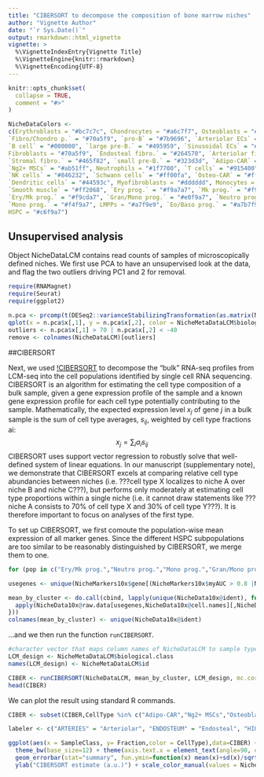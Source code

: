 ```yaml
---
title: "CIBERSORT to decompose the composition of bone marrow niches"
author: "Vignette Author"
date: "`r Sys.Date()`"
output: rmarkdown::html_vignette
vignette: >
  %\VignetteIndexEntry{Vignette Title}
  %\VignetteEngine{knitr::rmarkdown}
  %\VignetteEncoding{UTF-8}
---
```


```r
knitr::opts_chunk$set(
  collapse = TRUE,
  comment = "#>"
)
```

```r
NicheDataColors <-
c(Erythroblasts = "#bc7c7c", Chondrocytes = "#a6c7f7", Osteoblasts = "#0061ff", 
`Fibro/Chondro p.` = "#70a5f9", `pro-B` = "#7b9696", `Arteriolar ECs` = "#b5a800", 
`B cell` = "#000000", `large pre-B.` = "#495959", `Sinusoidal ECs` = "#ffee00", 
Fibroblasts = "#70a5f9", `Endosteal fibro.` = "#264570", `Arteriolar fibro.` = "#567fba", 
`Stromal fibro.` = "#465f82", `small pre-B.` = "#323d3d", `Adipo-CAR` = "#ffb556", 
`Ng2+ MSCs` = "#ab51ff", Neutrophils = "#1f7700", `T cells` = "#915400", 
`NK cells` = "#846232", `Schwann cells` = "#ff00fa", `Osteo-CAR` = "#ff0000", 
`Dendritic cells` = "#44593c", Myofibroblasts = "#dddddd", Monocytes = "#8fff68", 
`Smooth muscle` = "#ff2068", `Ery prog.` = "#f9a7a7", `Mk prog.` = "#f9e0a7", 
`Ery/Mk prog.` = "#f9cda7", `Gran/Mono prog.` = "#e0f9a7", `Neutro prog.` = "#c6f9a7", 
`Mono prog.` = "#f4f9a7", LMPPs = "#a7f9e9", `Eo/Baso prog.` = "#a7b7f9", 
HSPC = "#c6f9a7")
```


## Unsupervised analysis

Object NicheDataLCM contains read counts of samples of microscopically defined niches. We first use PCA to have an unsupervised look at the data, and flag the two outliers driving PC1 and 2 for removal.

```r
require(RNAMagnet)
require(Seurat)
require(ggplot2)

n.pca <- prcomp(t(DESeq2::varianceStabilizingTransformation(as.matrix(NicheDataLCM)) ))
qplot(x = n.pca$x[,1], y = n.pca$x[,2], color = NicheMetaDataLCM$biological.class) + scale_color_discrete(name="Sample type") + xlab("PC1") + ylab("PC2")
outliers <- n.pca$x[,1] > 70 | n.pca$x[,2] < -40
remove <- colnames(NicheDataLCM)[outliers]

```


##CIBERSORT

Next, we used [!CIBERSORT](https://www.nature.com/articles/nmeth.3337) to decompose the "bulk" RNA-seq profiles from LCM-seq into the cell populations identified by single cell RNA sequencing. CIBERSORT is an algorithm for estimating the cell type composition of a bulk sample, given a gene expression profile of the sample and a known gene expression profile for each cell type potentially contributing to the sample. Mathematically, the expected expression level $x_j$ of gene $j$ in a bulk sample is the sum of cell type averages, $s_{ij}$, weighted by cell type fractions ai:
$$ x_j=\sum_i{a_i s_{ij}} $$
CIBERSORT uses support vector regression to robustly solve that well-defined system of linear equations. In our manuscript (supplementary note), we demonstrate that CIBERSORT excels at comparing relative cell type abundancies between niches (i.e. ???cell type X localizes to niche A over niche B and niche C???), but performs only moderately at estimating cell type proportions within a single niche (i.e. it cannot draw statements like ???niche A consists to 70% of cell type X and 30% of cell type Y???). It is therefore important to focus on analyses of the first type.

To set up CIBERSORT, we first comoute the population-wise mean expression of all marker genes. Since the different HSPC subpopulations are too similar to be reasonably distinguished by CIBERSORT, we merge them to one.

```r
for (pop in c("Ery/Mk prog.","Neutro prog.","Mono prog.","Gran/Mono prog.","LMPPs","Mk prog.","Eo/Baso prog.","Ery prog.")) NicheData10x <- RenameIdent(NicheData10x, pop, "HSPC")

usegenes <- unique(NicheMarkers10x$gene[(NicheMarkers10x$myAUC > 0.8 |NicheMarkers10x$myAUC < 0.2) ])

mean_by_cluster <- do.call(cbind, lapply(unique(NicheData10x@ident), function(x) {
  apply(NicheData10x@raw.data[usegenes,NicheData10x@cell.names][,NicheData10x@ident == x], 1,mean )
}))
colnames(mean_by_cluster) <- unique(NicheData10x@ident)
```

...and we then run the function `runCIBERSORT`.

```r
#character vector that maps column names of NicheDataLCM to sample type
LCM_design <- NicheMetaDataLCM$biological.class
names(LCM_design) <- NicheMetaDataLCM$id

CIBER <- runCIBERSORT(NicheDataLCM, mean_by_cluster, LCM_design, mc.cores=3)
head(CIBER)
```

We can plot the result using standard R commands.

```r

CIBER <- subset(CIBER,CellType %in% c("Adipo-CAR","Ng2+ MSCs","Osteoblasts", "Arteriolar fibro.", "Sinusoidal ECs", "Osteo-CAR","Chondrocytes","Endosteal fibro.", "Fibro/Chondro p.", "Stromal fibro.", "Arteriolar ECs", "Smooth muscle") &  !SampleID %in% remove)

labeler <- c("ARTERIES" = "Arteriolar", "ENDOSTEUM" = "Endosteal", "HIGH SINUSOIDS" = "Sinusoidal", "LOW SINUSOIDS" = "Non-vascular", "SUB-ENDOSTEUM" = "Sub-Endosteal", "Other" = "darkgrey")

ggplot(aes(x = SampleClass, y= Fraction,color = CellType),data=CIBER) + geom_point(stat="summary", fun.y=mean) + facet_wrap(~ CellType, scales="free_y") + 
  theme_bw(base_size=12) + theme(axis.text.x = element_text(angle=90, color="black"),axis.text.y = element_blank(), panel.grid = element_blank()) + 
  geom_errorbar(stat="summary", fun.ymin=function(x) mean(x)+sd(x)/sqrt(length(x)),fun.ymax=function(x) mean(x)-sd(x)/sqrt(length(x)), width=0.2) + 
  ylab("CIBERSORT estimate (a.u.)") + scale_color_manual(values = NicheDataColors, guide=F) + xlab("Niche") + scale_x_discrete(labels = labeler)


```
